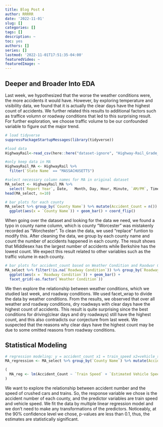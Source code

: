 ```yaml
---
title: Blog Post 4
author: RRRRR
date: '2022-11-01'
slug: []
categories: []
tags: []
description: ~
toc: yes
authors: []
series: []
lastmod: '2022-11-01T17:51:35-04:00'
featuredVideo: ~
featuredImage: ~
---
```

## Deeper and Broader Into EDA
Last week, we hypothesized that the worse the weather conditions were, the more accidents it would have. However, by exploring temperature and visibility data, we found that it is actually the clear days have the highest count of accidents. We further related this results to additional factors such as traffice volumn or roadway conditions that led to this surprising result. For further exploration, we choose traffic volume to be our confounded variable to figure out the major trend.

```r
# load tidyverse
suppressPackageStartupMessages(library(tidyverse)) 

#load data
HighwayRail<-read_csv(here::here("dataset-ignore", "Highway-Rail_Grade_Crossing_Accident_Data.csv"), show_col_types = FALSE)

#only keep data in MA
HighwayRail_MA <- HighwayRail %>% 
  filter(`State Name` == "MASSACHUSETTS") 

#select necessary column names for MA in original dataset
MA_select <- HighwayRail_MA %>%
  select(`Report Year`, Date,	Month, Day, Hour, Minute, `AM/PM`, Time, `Nearest Station`, 	Subdivision,	`County Name`, `State Name`,`Highway Name`,`Public/Private Code`, `Public/Private`, `Highway User`, `Estimated Vehicle Speed`,`Vehicle Direction`,	`Highway User Position`,`Equipment Involved`, `Equipment Struck`, Temperature, Visibility, `Weather Condition`, `Number of Locomotive Units`, `Number of Cars`, `Train Speed`, `Estimated/Recorded Speed`,	 `Train Direction`, `Crossing Warning Expanded 1`,`Crossing Warning Expanded 2`,`Crossing Warning Expanded 3`,`Crossing Warning Expanded 4`,`Crossing Warning Expanded 5`,`Crossing Warning Expanded 6`,`Crossing Warning Expanded 7`,`Crossing Warning Expanded 8`,`Crossing Warning Expanded 9`, `Crossing Warning Expanded 10`, `Crossing Warning Expanded 11`,	`Crossing Warning Expanded 12`,	`Signaled Crossing Warning Code`, `Signaled Crossing Warning`, `Roadway Condition`,	`Crossing Warning Location`,	`Warning Connected To Signal`, `Crossing Illuminated`,`User Age`,`User Gender`,`User Struck By Second Train`, `Highway User Action`, `View Obstruction`, `Driver Condition`, `Driver In Vehicle`, `Crossing Users Killed For Reporting Railroad`, `Crossing Users Injured For Reporting Railroad`, `Vehicle Damage Cost`,	`Employees Killed For Reporting Railroad`, `Employees Injured For Reporting Railroad`, `Passengers Killed For Reporting Railroad`, `Passengers Injured For Reporting Railroad`, Narrative)
head(MA_select, n=10)
```


```r
# bar plots for each county
MA_select %>% group_by(`County Name`) %>% mutate(Accident_Count = n()) %>% 
  ggplot(aes(x = `County Name`)) + geom_bar() + coord_flip()
```

When going over the dataset and looking for the data we need, we found a typo in county name column, which is county “Worcester” was mistakenly recorded as “Worchester”. To clean the data, we used “replace” funtion to modify this. After cleaning the data, we group by each county name and count the number of accidents happened in each county. The result shows that Middlesex has the largest number of accidents while Berkshire has the lowest count. We expect this result related to other variables such as the traffic volume in each county.


```r
# bar plots for accident_count based on Weather Condition and Raodwar Condition
MA_select %>% filter(!is.na(`Roadway Condition`)) %>% group_by(`Roadway Condition`) %>% mutate(Accident_Count = n()) %>% 
  ggplot(aes(x = `Roadway Condition`)) + geom_bar() +
  facet_grid(~as.factor(`Weather Condition`)) 
```

We then explore the relationship between weather conditions, which we studied last week, and roadway conditions. We used facet_wrap to divide the data by weather conditions. From the results, we observed that over all weather and roadway conditions, dry roadways with clear days have the highest count of accidents. This result is quite surprising since the best conditions for driving(clear days and dry roadways) still have the highest count, and this also contradicts our conjecture from last week. We suspected that the reasons why clear days have the highest count may be due to some omitted reasons from roadway conditions.

## Statistical Modeling
```r
# regression modeling: y = accident_count x1 = train_speed x2=vehicle_speed
MA_regression <- MA_select %>% group_by(`County Name`) %>% mutate(Accident_Count = n()) %>% select(`County Name`, Accident_Count, `Train Speed`, `Estimated Vehicle Speed`)

(
  MA_reg <- lm(Accident_Count ~ `Train Speed` + `Estimated Vehicle Speed`, data = MA_regression) %>% broom:: tidy() %>% knitr::kable(format = "markdown")
)
```

We want to explore the relationship between accident number and the speed of crushed cars and trains. So, the response variable we chose is the accident number of each county, and the predictor variables are train speed and vehicle speed. We fit the data by multiple linear regression model and we don’t need to make any transformations of the predictors. Noticeably, at the 90% confidence level we chose, p-values are less than 0.1, thus, the estimates are statistically significant. 




